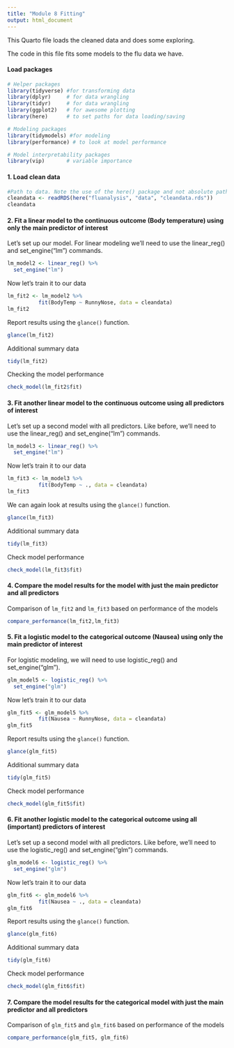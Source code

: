 ```yaml
---
title: "Module 8 Fitting"
output: html_document
---
```


This Quarto file loads the cleaned data and does some exploring.

The code in this file fits some models to the flu data we have.

#### Load packages

```r
# Helper packages
library(tidyverse) #for transforming data
library(dplyr)     # for data wrangling
library(tidyr)     # for data wrangling
library(ggplot2)   # for awesome plotting
library(here)      # to set paths for data loading/saving

# Modeling packages
library(tidymodels) #for modeling
library(performance) # to look at model performance

# Model interpretability packages
library(vip)       # variable importance

```

#### 1. Load clean data

```r
#Path to data. Note the use of the here() package and not absolute paths
cleandata <- readRDS(here("fluanalysis", "data", "cleandata.rds"))
cleandata
```

#### 2. Fit a linear model to the continuous outcome (Body temperature) using only the main predictor of interest

Let's set up our model. For linear modeling we'll need to use the linear_reg() and set_engine("lm") commands.

```r
lm_model2 <- linear_reg() %>%
  set_engine("lm")
```

Now let's train it to our data

```r
lm_fit2 <- lm_model2 %>% 
          fit(BodyTemp ~ RunnyNose, data = cleandata)
lm_fit2
```

Report results using the `glance()` function.

```r
glance(lm_fit2)
```

Additional summary data

```r
tidy(lm_fit2)
```

Checking the model performance

```r
check_model(lm_fit2$fit)
```

#### 3. Fit another linear model to the continuous outcome using all predictors of interest

Let's set up a second model with all predictors. Like before, we'll need to use the linear_reg() and set_engine("lm") commands.

```r
lm_model3 <- linear_reg() %>%
  set_engine("lm")
```

Now let's train it to our data

```r
lm_fit3 <- lm_model3 %>% 
          fit(BodyTemp ~ ., data = cleandata)
lm_fit3
```

We can again look at results using the `glance()` function.

```r
glance(lm_fit3)
```

Additional summary data

```r
tidy(lm_fit3)
```

Check model performance

```r
check_model(lm_fit3$fit)
```

#### 4. Compare the model results for the model with just the main predictor and all predictors

Comparison of `lm_fit2` and `lm_fit3` based on performance of the models

```r
compare_performance(lm_fit2,lm_fit3)
```

#### 5. Fit a logistic model to the categorical outcome (Nausea) using only the main predictor of interest

For logistic modeling, we will need to use logistic_reg() and set_engine("glm").

```r
glm_model5 <- logistic_reg() %>%
  set_engine("glm")
```

Now let's train it to our data

```r
glm_fit5 <- glm_model5 %>% 
          fit(Nausea ~ RunnyNose, data = cleandata)
glm_fit5
```

Report results using the `glance()` function.

```r
glance(glm_fit5)
```

Additional summary data

```r
tidy(glm_fit5)
```

Check model performance

```r
check_model(glm_fit5$fit)
```

#### 6. Fit another logistic model to the categorical outcome using all (important) predictors of interest

Let's set up a second model with all predictors. Like before, we'll need to use the logistic_reg() and set_engine("glm") commands.

```r
glm_model6 <- logistic_reg() %>%
  set_engine("glm")
```

Now let's train it to our data

```r
glm_fit6 <- glm_model6 %>% 
          fit(Nausea ~ ., data = cleandata)
glm_fit6
```

Report results using the `glance()` function.

```r
glance(glm_fit6)
```

Additional summary data

```r
tidy(glm_fit6)
```

Check model performance

```r
check_model(glm_fit6$fit)
```

#### 7. Compare the model results for the categorical model with just the main predictor and all predictors

Comparison of `glm_fit5` and `glm_fit6` based on performance of the models

```r
compare_performance(glm_fit5, glm_fit6)
```
